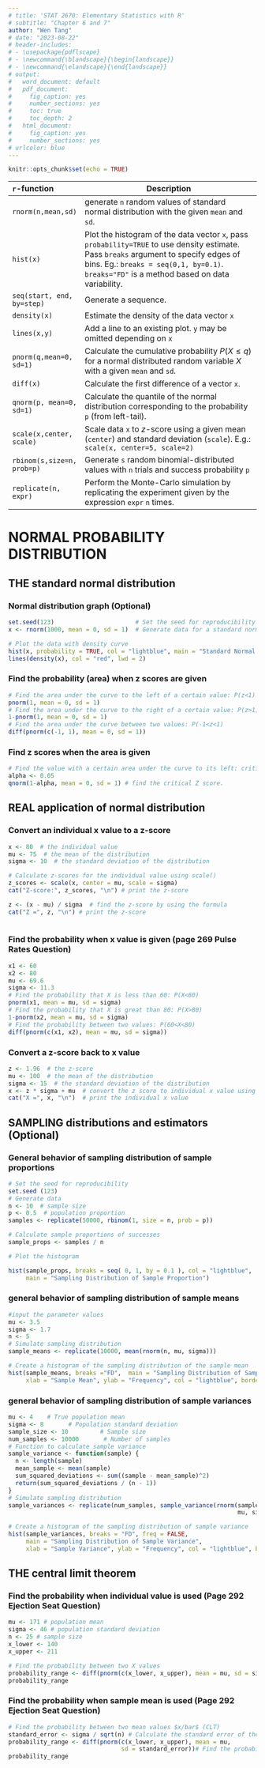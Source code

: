 ```yaml
---
# title: 'STAT 2670: Elementary Statistics with R'
# subtitle: "Chapter 6 and 7"
author: "Wen Tang"
# date: "2023-08-22"
# header-includes:
# - \usepackage{pdflscape}
# - \newcommand{\blandscape}{\begin{landscape}}
# - \newcommand{\elandscape}{\end{landscape}}
# output:
#   word_document: default
#   pdf_document:
#     fig_caption: yes
#     number_sections: yes
#     toc: true
#     toc_depth: 2
#   html_document:
#     fig_caption: yes
#     number_sections: yes
# urlcolor: blue
---
```


```r
knitr::opts_chunk$set(echo = TRUE)
```
| `r`-function | Description |
|:--------------------|--------------------------------------------------------|
`rnorm(n,mean,sd)` | generate `n` random values of standard normal distribution with the given `mean` and `sd`. 
`hist(x)` | Plot the histogram of the data vector `x`, pass `probability=TRUE` to use density estimate. Pass `breaks` argument to specify edges of bins. Eg.: `breaks = seq(0,1, by=0.1)`. `breaks="FD"` is a method based on data variability. 
`seq(start, end, by=step)` | Generate a sequence. 
`density(x)` | Estimate the density of the data vector `x`
`lines(x,y)` | Add a line to an existing plot. `y` may be omitted depending on `x`
`pnorm(q,mean=0, sd=1)`| Calculate the cumulative probability $P(X\le q)$ for a normal distributed random variable $X$ with a given `mean` and `sd`. 
`diff(x)` | Calculate the first difference of a vector `x`. 
`qnorm(p, mean=0, sd=1)`| Calculate the quantile of the normal distribution corresponding to the probability `p` (from left-tail). 
`scale(x,center, scale)`| Scale data `x` to $z$-score using a given mean (`center`) and standard deviation (`scale`). E.g.: `scale(x, center=5, scale=2)`
`rbinom(s,size=n, prob=p)`| Generate `s` random binomial-distributed values with `n` trials and success probability `p`
`replicate(n, expr)`| Perform the Monte-Carlo simulation by replicating the experiment given by the expression `expr` `n` times. 



# NORMAL PROBABILITY DISTRIBUTION
## THE standard normal distribution
### Normal distribution graph (Optional)

```r
set.seed(123)                       # Set the seed for reproducibility
x <- rnorm(1000, mean = 0, sd = 1)  # Generate data for a standard normal distribution

# Plot the data with density curve
hist(x, probability = TRUE, col = "lightblue", main = "Standard Normal Distribution")
lines(density(x), col = "red", lwd = 2)
```

### Find the probability (area) when z scores are given

```r
# Find the area under the curve to the left of a certain value: P(z<1)
pnorm(1, mean = 0, sd = 1)
# Find the area under the curve to the right of a certain value: P(z>1)
1-pnorm(1, mean = 0, sd = 1)
# Find the area under the curve between two values: P(-1<z<1)
diff(pnorm(c(-1, 1), mean = 0, sd = 1))
```

### Find z scores when the area is given

```r
# Find the value with a certain area under the curve to its left: critical value 
alpha <- 0.05
qnorm(1-alpha, mean = 0, sd = 1) # find the critical Z score.
```

## REAL application of normal distribution
### Convert an individual x value to a z-score

```r
x <- 80  # the individual value
mu <- 75  # the mean of the distribution 
sigma <- 10  # the standard deviation of the distribution 

# Calculate z-scores for the individual value using scale()
z_scores <- scale(x, center = mu, scale = sigma)
cat("Z-score:", z_scores, "\n") # print the z-score

z <- (x - mu) / sigma  # find the z-score by using the formula 
cat("Z =", z, "\n") # print the z-score
  
```
### Find the probability when x value is given (page 269 Pulse Rates Question)

```r
x1 <- 60
x2 <- 80
mu <- 69.6
sigma <- 11.3
# Find the probability that X is less than 60: P(X<60)
pnorm(x1, mean = mu, sd = sigma)
# Find the probability that X is great than 80: P(X>80)
1-pnorm(x2, mean = mu, sd = sigma)
# Find the probability between two values: P(60<X<80)
diff(pnorm(c(x1, x2), mean = mu, sd = sigma))
```

### Convert a z-score back to x value

```r
z <- 1.96  # the z-score
mu <- 100  # the mean of the distribution
sigma <- 15  # the standard deviation of the distribution
x <- z * sigma + mu  # convert the z score to individual x value using formula
cat("X =", x, "\n")  # print the individual x value
```

## SAMPLING distributions and estimators (Optional)
### General behavior of sampling distribution of sample proportions

```r
# Set the seed for reproducibility
set.seed (123)
# Generate data
n <- 10  # sample size
p <- 0.5  # population proportion
samples <- replicate(50000, rbinom(1, size = n, prob = p))

# Calculate sample proportions of successes
sample_props <- samples / n

# Plot the histogram

hist(sample_props, breaks = seq( 0, 1, by = 0.1 ), col = "lightblue", 
     main = "Sampling Distribution of Sample Proportion")
```

### general behavior of sampling distribution of sample means

```r
#input the parameter values
mu <- 3.5    
sigma <- 1.7       
n <- 5         
# Simulate sampling distribution
sample_means <- replicate(10000, mean(rnorm(n, mu, sigma)))

# Create a histogram of the sampling distribution of the sample mean
hist(sample_means, breaks ="FD",  main = "Sampling Distribution of Sample Mean", 
     xlab = "Sample Mean", ylab = "Frequency", col = "lightblue", border = "black")
```

### general behavior of sampling distribution of sample variances

```r
mu <- 4    # True population mean
sigma <- 8       # Population standard deviation
sample_size <- 10         # Sample size
num_samples <- 10000       # Number of samples
# Function to calculate sample variance
sample_variance <- function(sample) {
  n <- length(sample)
  mean_sample <- mean(sample)
  sum_squared_deviations <- sum((sample - mean_sample)^2)
  return(sum_squared_deviations / (n - 1))
}
# Simulate sampling distribution
sample_variances <- replicate(num_samples, sample_variance(rnorm(sample_size, 
                                                                 mu, sigma)))

# Create a histogram of the sampling distribution of sample variance
hist(sample_variances, breaks = "FD", freq = FALSE, 
     main = "Sampling Distribution of Sample Variance",
     xlab = "Sample Variance", ylab = "Frequency", col = "lightblue", border = "black")
```

## THE central limit theorem
### Find the probability when individual value is used (Page 292 Ejection Seat Question)

```r
mu <- 171 # population mean
sigma <- 46 # population standard deviation
n <- 25 # sample size
x_lower <- 140
x_upper <- 211

# Find the probability between two X values
probability_range <- diff(pnorm(c(x_lower, x_upper), mean = mu, sd = sigma))
probability_range
```

### Find the probability when sample mean is used (Page 292 Ejection Seat Question)

```r
# Find the probability between two mean values $x/bar$ (CLT)
standard_error <- sigma / sqrt(n) # Calculate the standard error of the sample mean
probability_range <- diff(pnorm(c(x_lower, x_upper), mean = mu, 
                                sd = standard_error))# Find the probability  
probability_range
```
